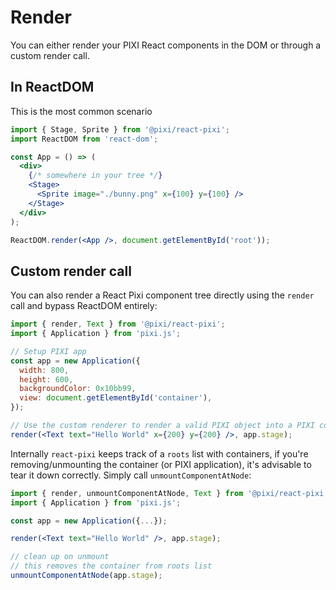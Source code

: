 # Render

You can either render your PIXI React components in the DOM or through a custom render call.

## In ReactDOM

This is the most common scenario

```jsx
import { Stage, Sprite } from '@pixi/react-pixi';
import ReactDOM from 'react-dom';

const App = () => (
  <div>
    {/* somewhere in your tree */}
    <Stage>
      <Sprite image="./bunny.png" x={100} y={100} />
    </Stage>
  </div>
);

ReactDOM.render(<App />, document.getElementById('root'));
```

## Custom render call

You can also render a React Pixi component tree directly using the `render` call and bypass ReactDOM entirely:

```jsx
import { render, Text } from '@pixi/react-pixi';
import { Application } from 'pixi.js';

// Setup PIXI app
const app = new Application({
  width: 800,
  height: 600,
  backgroundColor: 0x10bb99,
  view: document.getElementById('container'),
});

// Use the custom renderer to render a valid PIXI object into a PIXI container.
render(<Text text="Hello World" x={200} y={200} />, app.stage);
```

Internally `react-pixi` keeps track of a `roots` list with containers, if you're removing/unmounting the container (or PIXI application),
it's advisable to tear it down correctly. Simply call `unmountComponentAtNode`:

```jsx
import { render, unmountComponentAtNode, Text } from '@pixi/react-pixi';
import { Application } from 'pixi.js';

const app = new Application({...});

render(<Text text="Hello World" />, app.stage);

// clean up on unmount
// this removes the container from roots list
unmountComponentAtNode(app.stage);
```

